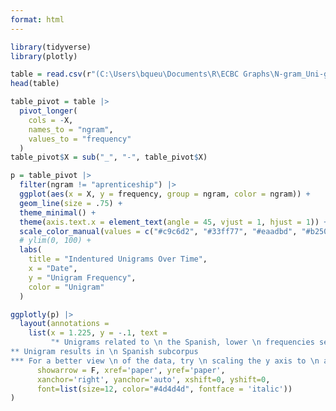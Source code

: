 ---
format: html
---

```{r load packages, message = F, echo = F}
library(tidyverse)
library(plotly)
```

```{r get data, message = F, echo = F, output = F}
table = read.csv(r"(C:\Users\bqueu\Documents\R\ECBC Graphs\N-gram_Uni-gram List--final version - Indentured_Unigram.csv)")
head(table)
```

```{r pivot table, echo = F}
table_pivot = table |>
  pivot_longer(
    cols = -X,
    names_to = "ngram",
    values_to = "frequency"
  )
table_pivot$X = sub("_", "-", table_pivot$X)
```

```{r graph, warning = F, echo = F}
p = table_pivot |>
  filter(ngram != "aprenticeship") |>
  ggplot(aes(x = X, y = frequency, group = ngram, color = ngram)) +
  geom_line(size = .75) +
  theme_minimal() +
  theme(axis.text.x = element_text(angle = 45, vjust = 1, hjust = 1)) +
  scale_color_manual(values = c("#c9c6d2", "#33ff77", "#eaadbd", "#b25000", "#ffedb3", "#60dfbd")) +
  # ylim(0, 100) +
  labs(
    title = "Indentured Unigrams Over Time",
    x = "Date", 
    y = "Unigram Frequency",
    color = "Unigram"
  ) 

ggplotly(p) |>
  layout(annotations = 
    list(x = 1.225, y = -.1, text = 
         "* Unigrams related to \n the Spanish, lower \n frequencies selected.
** Unigram results in \n Spanish subcorpus
*** For a better view \n of the data, try \n scaling the y axis to \n a smaller value.", 
      showarrow = F, xref='paper', yref='paper', 
      xanchor='right', yanchor='auto', xshift=0, yshift=0,
      font=list(size=12, color="#4d4d4d", fontface = 'italic'))
)
```
